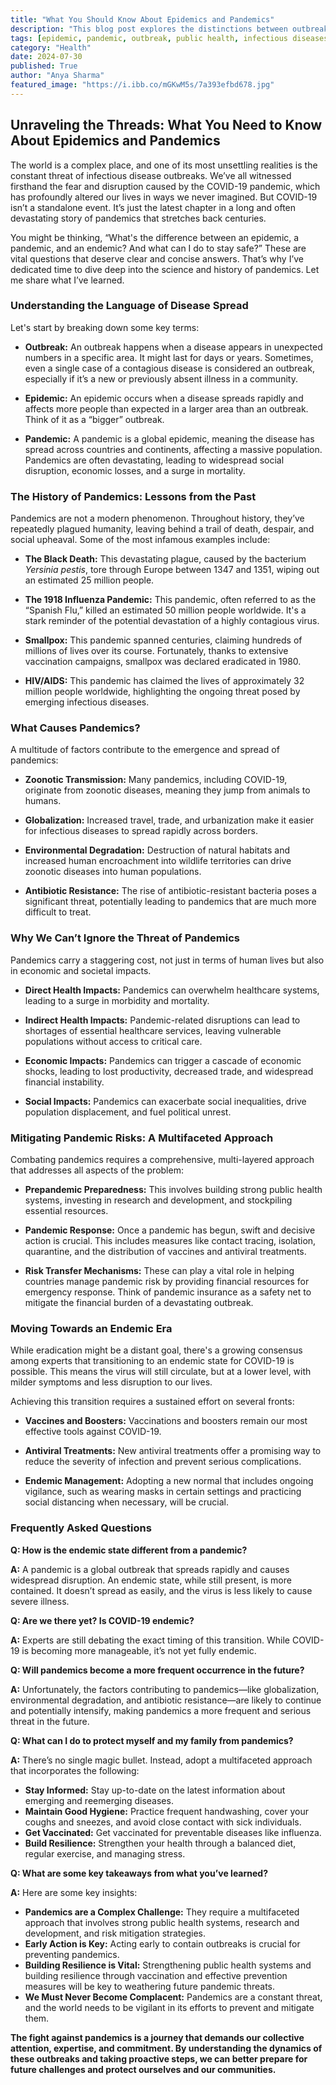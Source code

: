 ```yaml
---
title: "What You Should Know About Epidemics and Pandemics"
description: "This blog post explores the distinctions between outbreaks, epidemics, and pandemics, highlighting the historical impact of these events and the factors contributing to their emergence. It provides insights into how to mitigate pandemic risks and stay safe."
tags: [epidemic, pandemic, outbreak, public health, infectious diseases, disease prevention, health, safety,  virus, bacteria,  global health,  COVID-19,  zoonotic diseases,  antibiotic resistance,  vaccination,  pandemic preparedness]
category: "Health"
date: 2024-07-30
published: True
author: "Anya Sharma"
featured_image: "https://i.ibb.co/mGKwM5s/7a393efbd678.jpg"
---
```


##  Unraveling the Threads: What You Need to Know About Epidemics and Pandemics

The world is a complex place, and one of its most unsettling realities is the constant threat of infectious disease outbreaks. We’ve all witnessed firsthand the fear and disruption caused by the COVID-19 pandemic, which has profoundly altered our lives in ways we never imagined. But COVID-19 isn’t a standalone event. It’s just the latest chapter in a long and often devastating story of pandemics that stretches back centuries. 

You might be thinking, “What's the difference between an epidemic, a pandemic, and an endemic? And what can I do to stay safe?” These are vital questions that deserve clear and concise answers. That’s why I’ve dedicated time to dive deep into the science and history of pandemics. Let me share what I’ve learned.

###  Understanding the Language of Disease Spread

Let's start by breaking down some key terms:

* **Outbreak:** An outbreak happens when a disease appears in unexpected numbers in a specific area. It might last for days or years. Sometimes, even a single case of a contagious disease is considered an outbreak, especially if it’s a new or previously absent illness in a community. 

* **Epidemic:** An epidemic occurs when a disease spreads rapidly and affects more people than expected in a larger area than an outbreak. Think of it as a “bigger” outbreak.

* **Pandemic:**  A pandemic is a global epidemic, meaning the disease has spread across countries and continents, affecting a massive population. Pandemics are often devastating, leading to widespread social disruption, economic losses, and a surge in mortality.

### The History of Pandemics: Lessons from the Past

Pandemics are not a modern phenomenon. Throughout history, they’ve repeatedly plagued humanity, leaving behind a trail of death, despair, and social upheaval. Some of the most infamous examples include:

* **The Black Death:** This devastating plague, caused by the bacterium *Yersinia pestis*, tore through Europe between 1347 and 1351, wiping out an estimated 25 million people.

* **The 1918 Influenza Pandemic:** This pandemic, often referred to as the “Spanish Flu,” killed an estimated 50 million people worldwide. It's a stark reminder of the potential devastation of a highly contagious virus.

* **Smallpox:**  This pandemic spanned centuries, claiming hundreds of millions of lives over its course. Fortunately, thanks to extensive vaccination campaigns, smallpox was declared eradicated in 1980.

* **HIV/AIDS:**  This pandemic has claimed the lives of approximately 32 million people worldwide, highlighting the ongoing threat posed by emerging infectious diseases.

### What Causes Pandemics?

A multitude of factors contribute to the emergence and spread of pandemics:

* **Zoonotic Transmission:**  Many pandemics, including COVID-19, originate from zoonotic diseases, meaning they jump from animals to humans. 

* **Globalization:**  Increased travel, trade, and urbanization make it easier for infectious diseases to spread rapidly across borders.

* **Environmental Degradation:**  Destruction of natural habitats and increased human encroachment into wildlife territories can drive zoonotic diseases into human populations.

* **Antibiotic Resistance:** The rise of antibiotic-resistant bacteria poses a significant threat, potentially leading to pandemics that are much more difficult to treat.

###  Why We Can’t Ignore the Threat of Pandemics

Pandemics carry a staggering cost, not just in terms of human lives but also in economic and societal impacts. 

* **Direct Health Impacts:** Pandemics can overwhelm healthcare systems, leading to a surge in morbidity and mortality. 

* **Indirect Health Impacts:** Pandemic-related disruptions can lead to shortages of essential healthcare services, leaving vulnerable populations without access to critical care.

* **Economic Impacts:**  Pandemics can trigger a cascade of economic shocks, leading to lost productivity, decreased trade, and widespread financial instability.

* **Social Impacts:** Pandemics can exacerbate social inequalities, drive population displacement, and fuel political unrest.

### Mitigating Pandemic Risks: A Multifaceted Approach

Combating pandemics requires a comprehensive, multi-layered approach that addresses all aspects of the problem:

* **Prepandemic Preparedness:**  This involves building strong public health systems, investing in research and development, and stockpiling essential resources.

* **Pandemic Response:**  Once a pandemic has begun, swift and decisive action is crucial. This includes measures like contact tracing, isolation, quarantine, and the distribution of vaccines and antiviral treatments.

* **Risk Transfer Mechanisms:**   These can play a vital role in helping countries manage pandemic risk by providing financial resources for emergency response. Think of pandemic insurance as a safety net to mitigate the financial burden of a devastating outbreak.

###  Moving Towards an Endemic Era

While eradication might be a distant goal, there's a growing consensus among experts that transitioning to an endemic state for COVID-19 is possible. This means the virus will still circulate, but at a lower level, with milder symptoms and less disruption to our lives.

Achieving this transition requires a sustained effort on several fronts:

* **Vaccines and Boosters:**  Vaccinations and boosters remain our most effective tools against COVID-19.

* **Antiviral Treatments:** New antiviral treatments offer a promising way to reduce the severity of infection and prevent serious complications.

* **Endemic Management:**   Adopting a new normal that includes ongoing vigilance, such as wearing masks in certain settings and practicing social distancing when necessary, will be crucial.

### Frequently Asked Questions

**Q:  How is the endemic state different from a pandemic?**

**A:**  A pandemic is a global outbreak that spreads rapidly and causes widespread disruption. An endemic state, while still present, is more contained. It doesn’t spread as easily, and the virus is less likely to cause severe illness.

**Q:  Are we there yet? Is COVID-19 endemic?**

**A:**  Experts are still debating the exact timing of this transition. While COVID-19 is becoming more manageable, it’s not yet fully endemic.

**Q:  Will pandemics become a more frequent occurrence in the future?**

**A:**  Unfortunately, the factors contributing to pandemics—like globalization, environmental degradation, and antibiotic resistance—are likely to continue and potentially intensify, making pandemics a more frequent and serious threat in the future.

**Q:  What can I do to protect myself and my family from pandemics?**

**A:**   There’s no single magic bullet. Instead, adopt a multifaceted approach that incorporates the following:
 * **Stay Informed:** Stay up-to-date on the latest information about emerging and reemerging diseases. 
* **Maintain Good Hygiene:** Practice frequent handwashing, cover your coughs and sneezes, and avoid close contact with sick individuals.
* **Get Vaccinated:**  Get vaccinated for preventable diseases like influenza. 
* **Build Resilience:** Strengthen your health through a balanced diet, regular exercise, and managing stress.

**Q:  What are some key takeaways from what you’ve learned?**

**A:**  Here are some key insights:
 * **Pandemics are a Complex Challenge:**  They require a multifaceted approach that involves strong public health systems, research and development, and risk mitigation strategies. 
 * **Early Action is Key:**  Acting early to contain outbreaks is crucial for preventing pandemics. 
 * **Building Resilience is Vital:**  Strengthening public health systems and building resilience through vaccination and effective prevention measures will be key to weathering future pandemic threats.
 * **We Must Never Become Complacent:** Pandemics are a constant threat, and the world needs to be vigilant in its efforts to prevent and mitigate them.

**The fight against pandemics is a journey that demands our collective attention, expertise, and commitment. By understanding the dynamics of these outbreaks and taking proactive steps, we can better prepare for future challenges and protect ourselves and our communities.**
